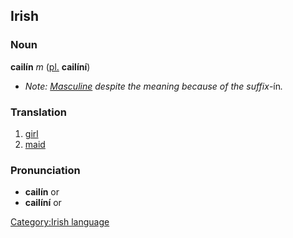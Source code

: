==Irish==

===Noun===
'''cailín''' ''m'' ([[plural|pl.]] '''cailíní''')
*''Note: [[Masculine]] despite the meaning because of the suffix ''-ín''.''

===Translation===
#[[girl]]
#[[maid]]

===Pronunciation===
*'''cailín''' {{IPA|[&#712;kal&#690;i&#720;n&#690;]}} or {{IPA|[ka&#712;l&#690;i&#720;n&#690;]}}
*'''cailíní''' {{IPA|[&#712;kal&#690;i&#720;n&#690;i&#720;]}} or {{IPA|[ka&#712;l&#690;i&#720;n&#690;&#720;]}}

[[Category:Irish language]]
